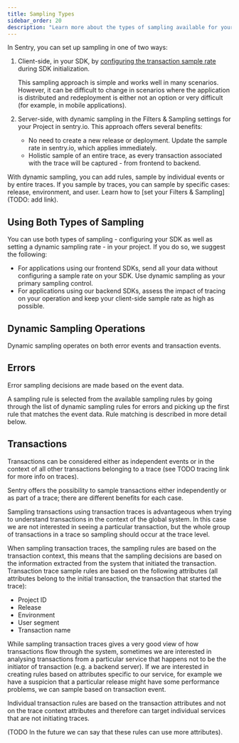 ```yaml
---
title: Sampling Types
sidebar_order: 20
description: "Learn more about the types of sampling available for your project."
---
```


In Sentry, you can set up sampling in one of two ways:

1. Client-side, in your SDK, by [configuring the transaction sample rate](/platform-redirect/?next=/configuration/sampling/) during SDK initialization.

    This sampling approach is simple and works well in many scenarios. However, it can be difficult to change in scenarios where the application is distributed and redeployment is either not an option or very difficult (for example, in mobile applications).

2. Server-side, with dynamic sampling in the Filters & Sampling settings for your Project in sentry.io. This approach offers several benefits:

    - No need to create a new release or deployment. Update the sample rate in sentry.io, which applies immediately.
    - Holistic sample of an entire trace, as every transaction associated with the trace will be captured - from frontend to backend.

With dynamic sampling, you can add rules, sample by individual events or by entire traces. If you sample by traces, you can sample by specific cases: release, environment, and user. Learn how to [set your Filters & Sampling](TODO: add link).

## Using Both Types of Sampling

You can use both types of sampling - configuring your SDK as well as setting a dynamic sampling rate - in your project. If you do so, we suggest the following:

- For applications using our frontend SDKs, send all your data without configuring a sample rate on your SDK. Use dynamic sampling as your primary sampling control.
- For applications using our backend SDKs, assess the impact of tracing on your operation and keep your client-side sample rate as high as possible.

## Dynamic Sampling Operations

Dynamic sampling operates on both error events and transaction events.

## Errors

Error sampling decisions are made based on the event data.

A sampling rule is selected from the available sampling rules by going through the list of dynamic sampling rules for errors and picking up the first rule that matches the event data. Rule matching is described in more detail below.

## Transactions

Transactions can be considered either as independent events or in the context of all other transactions belonging to a trace (see TODO tracing link for more info on traces).

Sentry offers the possibility to sample transactions either independently or as part of a trace; there are different benefits for each case.

Sampling transactions using transaction traces is advantageous when trying to understand transactions in the context of the global system. In this case we are not interested in seeing a particular transaction, but the whole group of transactions in a trace so sampling should occur at the trace level.

When sampling transaction traces, the sampling rules are based on the transaction context, this means that the sampling decisions are based on the information extracted from the system that initiated the transaction.
Transaction trace sample rules are based on the following attributes (all attributes belong to the initial
transaction, the transaction that started the trace):

- Project ID
- Release
- Environment
- User segment
- Transaction name

While sampling transaction traces gives a very good view of how transactions flow through the system, sometimes we are
interested in analysing transactions from a particular service that happens not to be the initiator of transaction
(e.g. a backend server). If we are interested in creating rules based on attributes specific to our service, for
example we have a suspicion that a particular release might have some performance problems, we can sample based on
transaction event.

Individual transaction rules are based on the transaction attributes and not on the trace context attributes and
therefore can target individual services that are not initiating traces.

(TODO In the future we can say that these rules can use more attributes).
